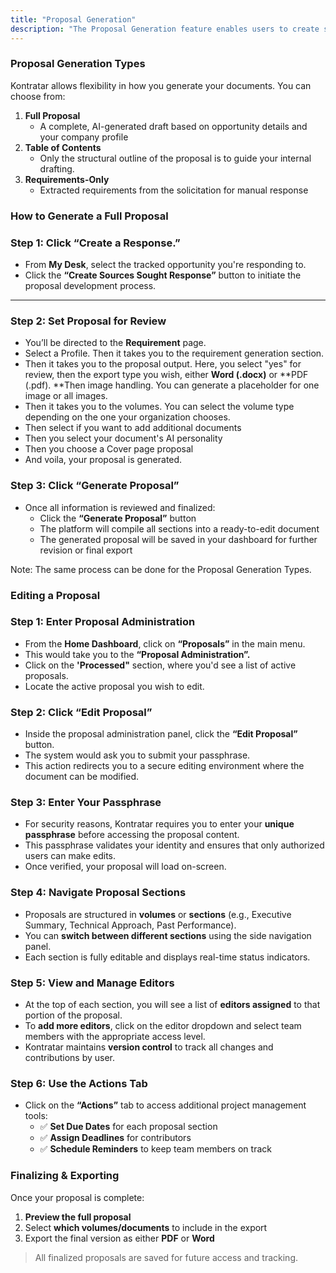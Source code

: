 ```yaml
---
title: "Proposal Generation"
description: "The Proposal Generation feature enables users to create structured, high-quality government proposals using our artificial intelligence tool, directly from tracked opportunities within the platform. Whether you're drafting an outline or preparing for final submission, this tool guides you through the process seamlessly."
---
```


### **Proposal Generation Types**

Kontratar allows flexibility in how you generate your documents. You can choose from:

1. **Full Proposal**
   - A complete, AI-generated draft based on opportunity details and your company profile
2. **Table of Contents**
   - Only the structural outline of the proposal is to guide your internal drafting.
3. **Requirements-Only**
   - Extracted requirements from the solicitation for manual response

### **How to Generate a Full Proposal**

### **Step 1: Click “Create a Response.”**

- From **My Desk**, select the tracked opportunity you're responding to.
- Click the **“Create Sources Sought Response”** button to initiate the proposal development process.

---

### **Step 2: Set Proposal for Review**

- You’ll be directed to the **Requirement** page.
- Select a Profile. Then it takes you to the requirement generation section.
- Then it takes you to the proposal output. Here, you select "yes" for review, then the export type you wish, either **Word (.docx)** or **PDF (.pdf). **Then image handling. You can generate a placeholder for one image or all images.
- Then it takes you to the volumes. You can select the volume type depending on the one your organization chooses.
- Then select if you want to add additional documents
- Then you select your document's AI personality
- Then you choose a Cover page  proposal 
- And voila, your proposal is generated. 

### **Step 3: Click “Generate Proposal”**

- Once all information is reviewed and finalized:
  - Click the **“Generate Proposal”** button
  - The platform will compile all sections into a ready-to-edit document
  - The generated proposal will be saved in your dashboard for further revision or final export

<Info>
  Note: The same process can be done for the Proposal Generation Types.
</Info>

### **Editing a Proposal**

### **Step 1: Enter Proposal Administration**

- From the **Home Dashboard**, click on **“Proposals”** in the main menu.
- This would take you to the **“Proposal Administration”.**
- Click on the **'Processed"** section, where you'd see a list of active proposals.
- Locate the active proposal you wish to edit.

### **Step 2: Click “Edit Proposal”**

- Inside the proposal administration panel, click the **“Edit Proposal”** button.
- The system would ask you to submit your passphrase.
- This action redirects you to a secure editing environment where the document can be modified.

### **Step 3: Enter Your Passphrase**

- For security reasons, Kontratar requires you to enter your **unique passphrase** before accessing the proposal content.
- This passphrase validates your identity and ensures that only authorized users can make edits.
- Once verified, your proposal will load on-screen.

### **Step 4: Navigate Proposal Sections**

- Proposals are structured in **volumes** or **sections** (e.g., Executive Summary, Technical Approach, Past Performance).
- You can **switch between different sections** using the side navigation panel.
- Each section is fully editable and displays real-time status indicators.

### **Step 5: View and Manage Editors**

- At the top of each section, you will see a list of **editors assigned** to that portion of the proposal.
- To **add more editors**, click on the editor dropdown and select team members with the appropriate access level.
- Kontratar maintains **version control** to track all changes and contributions by user.

### **Step 6: Use the Actions Tab**

- Click on the **“Actions”** tab to access additional project management tools:
  - ✅ **Set Due Dates** for each proposal section
  - ✅ **Assign Deadlines** for contributors
  - ✅ **Schedule Reminders** to keep team members on track

### **Finalizing & Exporting**

Once your proposal is complete:

1. **Preview the full proposal**
2. Select **which volumes/documents** to include in the export
3. Export the final version as either **PDF** or **Word**

> All finalized proposals are saved for future access and tracking.